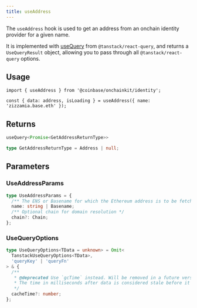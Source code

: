 ```yaml
---
title: useAddress
---
```



The `useAddress` hook is used to get an address from an onchain identity provider for a given name.

It is implemented with [useQuery](https://tanstack.com/query/latest/docs/framework/react/reference/useQuery) from `@tanstack/react-query`, and returns a `UseQueryResult` object, allowing you to pass through all `@tanstack/react-query` options.

## Usage

```tsx
import { useAddress } from '@coinbase/onchainkit/identity';

const { data: address, isLoading } = useAddress({ name: 'zizzamia.base.eth' });
```

## Returns

```ts
useQuery<Promise<GetAddressReturnType>>

type GetAddressReturnType = Address | null;
```

## Parameters

### UseAddressParams

```ts
type UseAddressParams = {
  /** The ENS or Basename for which the Ethereum address is to be fetched */
  name: string | Basename;
  /** Optional chain for domain resolution */
  chain?: Chain;
};
```

### UseQueryOptions

```ts
type UseQueryOptions<TData = unknown> = Omit<
  TanstackUseQueryOptions<TData>,
  'queryKey' | 'queryFn'
> & {
  /**
   * @deprecated Use `gcTime` instead. Will be removed in a future version.
   * The time in milliseconds after data is considered stale before it is removed from the cache.
   */
  cacheTime?: number;
};
```

